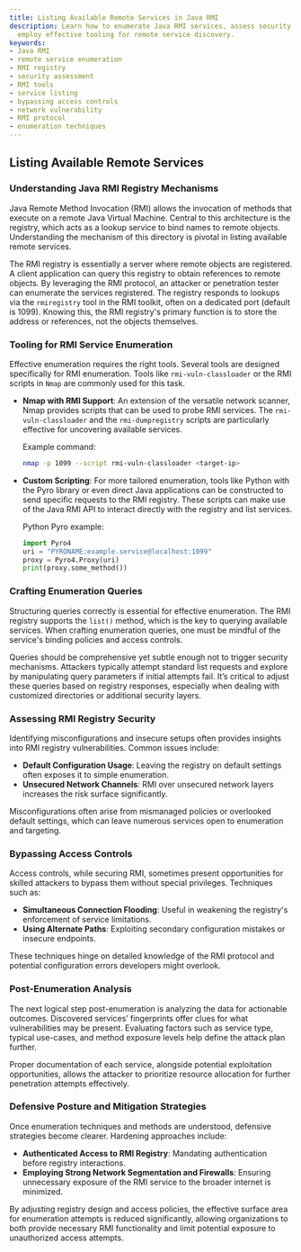```yaml
---
title: Listing Available Remote Services in Java RMI
description: Learn how to enumerate Java RMI services, assess security measures, and
  employ effective tooling for remote service discovery.
keywords:
- Java RMI
- remote service enumeration
- RMI registry
- security assessment
- RMI tools
- service listing
- bypassing access controls
- network vulnerability
- RMI protocol
- enumeration techniques
---
```


## Listing Available Remote Services

### Understanding Java RMI Registry Mechanisms

Java Remote Method Invocation (RMI) allows the invocation of methods that execute on a remote Java Virtual Machine. Central to this architecture is the registry, which acts as a lookup service to bind names to remote objects. Understanding the mechanism of this directory is pivotal in listing available remote services. 

The RMI registry is essentially a server where remote objects are registered. A client application can query this registry to obtain references to remote objects. By leveraging the RMI protocol, an attacker or penetration tester can enumerate the services registered. The registry responds to lookups via the `rmiregistry` tool in the RMI toolkit, often on a dedicated port (default is 1099). Knowing this, the RMI registry's primary function is to store the address or references, not the objects themselves.

### Tooling for RMI Service Enumeration

Effective enumeration requires the right tools. Several tools are designed specifically for RMI enumeration. Tools like `rmi-vuln-classloader` or the RMI scripts in `Nmap` are commonly used for this task.

- **Nmap with RMI Support**: An extension of the versatile network scanner, Nmap provides scripts that can be used to probe RMI services. The `rmi-vuln-classloader` and the `rmi-dumpregistry` scripts are particularly effective for uncovering available services.

  Example command:
  ```bash
  nmap -p 1099 --script rmi-vuln-classloader <target-ip>
  ```

- **Custom Scripting**: For more tailored enumeration, tools like Python with the Pyro library or even direct Java applications can be constructed to send specific requests to the RMI registry. These scripts can make use of the Java RMI API to interact directly with the registry and list services.

  Python Pyro example:
  ```python
  import Pyro4
  uri = "PYRONAME:example.service@localhost:1099"
  proxy = Pyro4.Proxy(uri)
  print(proxy.some_method())
  ```

### Crafting Enumeration Queries

Structuring queries correctly is essential for effective enumeration. The RMI registry supports the `list()` method, which is the key to querying available services. When crafting enumeration queries, one must be mindful of the service's binding policies and access controls.

Queries should be comprehensive yet subtle enough not to trigger security mechanisms. Attackers typically attempt standard list requests and explore by manipulating query parameters if initial attempts fail. It’s critical to adjust these queries based on registry responses, especially when dealing with customized directories or additional security layers.

### Assessing RMI Registry Security

Identifying misconfigurations and insecure setups often provides insights into RMI registry vulnerabilities. Common issues include:

- **Default Configuration Usage**: Leaving the registry on default settings often exposes it to simple enumeration.
- **Unsecured Network Channels**: RMI over unsecured network layers increases the risk surface significantly.

Misconfigurations often arise from mismanaged policies or overlooked default settings, which can leave numerous services open to enumeration and targeting.

### Bypassing Access Controls

Access controls, while securing RMI, sometimes present opportunities for skilled attackers to bypass them without special privileges. Techniques such as:

- **Simultaneous Connection Flooding**: Useful in weakening the registry's enforcement of service limitations.
- **Using Alternate Paths**: Exploiting secondary configuration mistakes or insecure endpoints.

These techniques hinge on detailed knowledge of the RMI protocol and potential configuration errors developers might overlook.

### Post-Enumeration Analysis

The next logical step post-enumeration is analyzing the data for actionable outcomes. Discovered services’ fingerprints offer clues for what vulnerabilities may be present. Evaluating factors such as service type, typical use-cases, and method exposure levels help define the attack plan further. 

Proper documentation of each service, alongside potential exploitation opportunities, allows the attacker to prioritize resource allocation for further penetration attempts effectively.

### Defensive Posture and Mitigation Strategies

Once enumeration techniques and methods are understood, defensive strategies become clearer. Hardening approaches include:

- **Authenticated Access to RMI Registry**: Mandating authentication before registry interactions.
- **Employing Strong Network Segmentation and Firewalls**: Ensuring unnecessary exposure of the RMI service to the broader internet is minimized.

By adjusting registry design and access policies, the effective surface area for enumeration attempts is reduced significantly, allowing organizations to both provide necessary RMI functionality and limit potential exposure to unauthorized access attempts.